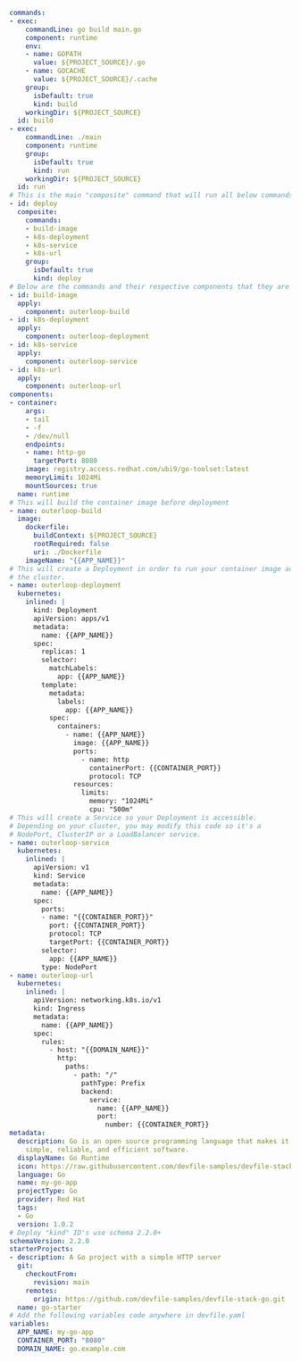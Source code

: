 ```yaml showLineNumbers
commands:
- exec:
    commandLine: go build main.go
    component: runtime
    env:
    - name: GOPATH
      value: ${PROJECT_SOURCE}/.go
    - name: GOCACHE
      value: ${PROJECT_SOURCE}/.cache
    group:
      isDefault: true
      kind: build
    workingDir: ${PROJECT_SOURCE}
  id: build
- exec:
    commandLine: ./main
    component: runtime
    group:
      isDefault: true
      kind: run
    workingDir: ${PROJECT_SOURCE}
  id: run
# This is the main "composite" command that will run all below commands
- id: deploy
  composite:
    commands:
    - build-image
    - k8s-deployment
    - k8s-service
    - k8s-url
    group:
      isDefault: true
      kind: deploy
# Below are the commands and their respective components that they are "linked" to deploy
- id: build-image
  apply:
    component: outerloop-build
- id: k8s-deployment
  apply:
    component: outerloop-deployment
- id: k8s-service
  apply:
    component: outerloop-service
- id: k8s-url
  apply:
    component: outerloop-url
components:
- container:
    args:
    - tail
    - -f
    - /dev/null
    endpoints:
    - name: http-go
      targetPort: 8080
    image: registry.access.redhat.com/ubi9/go-toolset:latest
    memoryLimit: 1024Mi
    mountSources: true
  name: runtime
# This will build the container image before deployment
- name: outerloop-build
  image:
    dockerfile:
      buildContext: ${PROJECT_SOURCE}
      rootRequired: false
      uri: ./Dockerfile
    imageName: "{{APP_NAME}}"
# This will create a Deployment in order to run your container image across
# the cluster.
- name: outerloop-deployment
  kubernetes:
    inlined: |
      kind: Deployment
      apiVersion: apps/v1
      metadata:
        name: {{APP_NAME}}
      spec:
        replicas: 1
        selector:
          matchLabels:
            app: {{APP_NAME}}
        template:
          metadata:
            labels:
              app: {{APP_NAME}}
          spec:
            containers:
              - name: {{APP_NAME}}
                image: {{APP_NAME}}
                ports:
                  - name: http
                    containerPort: {{CONTAINER_PORT}}
                    protocol: TCP
                resources:
                  limits:
                    memory: "1024Mi"
                    cpu: "500m"
# This will create a Service so your Deployment is accessible.
# Depending on your cluster, you may modify this code so it's a
# NodePort, ClusterIP or a LoadBalancer service.
- name: outerloop-service
  kubernetes:
    inlined: |
      apiVersion: v1
      kind: Service
      metadata:
        name: {{APP_NAME}}
      spec:
        ports:
        - name: "{{CONTAINER_PORT}}"
          port: {{CONTAINER_PORT}}
          protocol: TCP
          targetPort: {{CONTAINER_PORT}}
        selector:
          app: {{APP_NAME}}
        type: NodePort
- name: outerloop-url
  kubernetes:
    inlined: |
      apiVersion: networking.k8s.io/v1
      kind: Ingress
      metadata:
        name: {{APP_NAME}}
      spec:
        rules:
          - host: "{{DOMAIN_NAME}}"
            http:
              paths:
                - path: "/"
                  pathType: Prefix
                  backend:
                    service:
                      name: {{APP_NAME}}
                      port:
                        number: {{CONTAINER_PORT}}
metadata:
  description: Go is an open source programming language that makes it easy to build
    simple, reliable, and efficient software.
  displayName: Go Runtime
  icon: https://raw.githubusercontent.com/devfile-samples/devfile-stack-icons/main/golang.svg
  language: Go
  name: my-go-app
  projectType: Go
  provider: Red Hat
  tags:
  - Go
  version: 1.0.2
# Deploy "kind" ID's use schema 2.2.0+
schemaVersion: 2.2.0
starterProjects:
- description: A Go project with a simple HTTP server
  git:
    checkoutFrom:
      revision: main
    remotes:
      origin: https://github.com/devfile-samples/devfile-stack-go.git
  name: go-starter
# Add the following variables code anywhere in devfile.yaml
variables:
  APP_NAME: my-go-app
  CONTAINER_PORT: "8080"
  DOMAIN_NAME: go.example.com
```